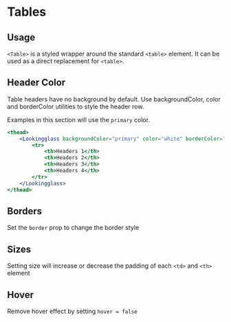 
<Meta title="Table" component={Table} argTypes={stories.argTypes} />

# Tables

<Description of={Table} />

<Canvas>
    <Story story={stories.AllProps} name="All Props" />
</Canvas>

<ArgsTable story="All Props" />

## Usage

`<Table>` is a styled wrapper around the standard `<table>` element.
It can be used as a direct replacement for `<table>`.

## Header Color

Table headers have no background by default.
Use backgroundColor, color and borderColor utilities to style the header row.

Examples in this section will use the `primary` color.

```jsx
<thead>
    <Lookingglass backgroundColor="primary" color="white" borderColor="primary">
        <tr>
            <th>Headers 1</th>
            <th>Headers 2</th>
            <th>Headers 3</th>
            <th>Headers 4</th>
        </tr>
    </Lookingglass>
</thead>
```

<Canvas>
    <Story story={stories.HeadingColor} />
</Canvas>

## Borders

Set the `border` prop to change the border style

<Canvas>
    <Story story={stories.Borders} />
</Canvas>

## Sizes

Setting size will increase or decrease the padding of each `<td>` and `<th>` element

<Canvas>
    <Story story={stories.Sizes} />
</Canvas>

## Hover

Remove hover effect by setting `hover = false`

<Canvas>
    <Story story={stories.Hover} />
</Canvas>
